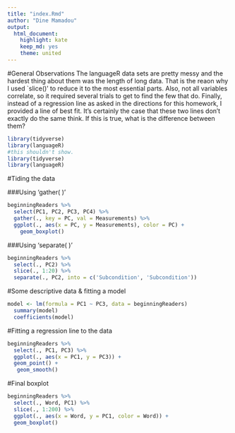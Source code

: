 ```yaml
---
title: "index.Rmd"
author: "Dine Mamadou"
output: 
  html_document:
    highlight: kate
    keep_md: yes
    theme: united
---
```

#General Observations
The languageR data sets are pretty messy and the hardest thing about them was the length of long data. That is the reaon why I used `slice()' to reduce it to the most essential parts. Also, not all variables correlate, so it required several trials to get to find the few that do. Finally, instead of a regression line as asked in the directions for this homework, I provided a line of best fit. It's certainly the case that these two lines don't exactly do the same think. If this is true, what is the difference between them?

```r
library(tidyverse)
library(languageR)
#this shouldn't show.
library(tidyverse)
library(languageR)
```

#Tiding the data

###Using 'gather( )'

``` r
beginningReaders %>%
  select(PC1, PC2, PC3, PC4) %>%
  gather(., key = PC, val = Measurements) %>%
  ggplot(., aes(x = PC, y = Measurements), color = PC) +
    geom_boxplot()

```


###Using 'separate( )'

```r
beginningReaders %>%
  select(., PC2) %>%
  slice(., 1:20) %>%
  separate(., PC2, into = c('Subcondition', 'Subcondition')) 
```
#Some descriptive data & fitting a model
```r
model <- lm(formula = PC1 ~ PC3, data = beginningReaders)
  summary(model)
  coefficients(model)

```
#Fitting a regression line to the data 
```r

beginningReaders %>%
  select(., PC1, PC3) %>%
  ggplot(., aes(x = PC1, y = PC3)) +
  geom_point() +
   geom_smooth()
```

#Final boxplot

```r
beginningReaders %>%
  select(., Word, PC1) %>%
  slice(., 1:200) %>%
  ggplot(., aes(x = Word, y = PC1, color = Word)) +
  geom_boxplot()
```
